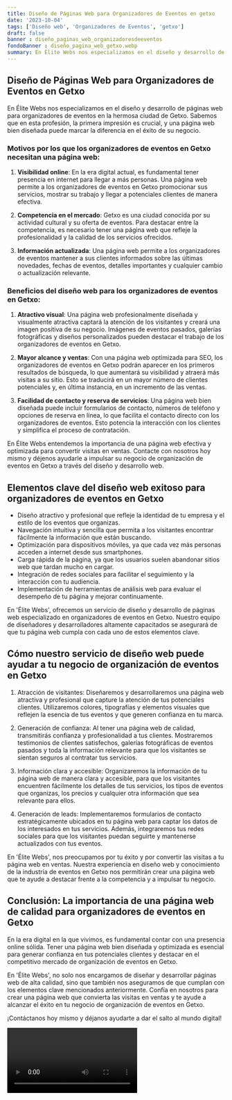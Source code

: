 ```yaml
---
title: Diseño de Páginas Web para Organizadores de Eventos en getxo
date: '2023-10-04'
tags: ['Diseño web', 'Organizadores de Eventos', 'getxo']
draft: false
banner : diseño_paginas_web_organizadoresdeeventos
fondoBanner : diseño_pagina_web_getxo.webp
summary: En Élite Webs nos especializamos en el diseño y desarrollo de páginas web para organizadores de eventos en la hermosa ciudad de Getxo. Sabemos que en esta profesión, la primera impresión es crucial, y una página web bien diseñada puede marcar la diferencia en el éxito de su negocio.
---
```


## Diseño de Páginas Web para Organizadores de Eventos en Getxo

En Élite Webs nos especializamos en el diseño y desarrollo de páginas web para organizadores de eventos en la hermosa ciudad de Getxo. Sabemos que en esta profesión, la primera impresión es crucial, y una página web bien diseñada puede marcar la diferencia en el éxito de su negocio.

### Motivos por los que los organizadores de eventos en Getxo necesitan una página web:

1. **Visibilidad online**: En la era digital actual, es fundamental tener presencia en internet para llegar a más personas. Una página web permite a los organizadores de eventos en Getxo promocionar sus servicios, mostrar su trabajo y llegar a potenciales clientes de manera efectiva.

2. **Competencia en el mercado**: Getxo es una ciudad conocida por su actividad cultural y su oferta de eventos. Para destacar entre la competencia, es necesario tener una página web que refleje la profesionalidad y la calidad de los servicios ofrecidos.

3. **Información actualizada**: Una página web permite a los organizadores de eventos mantener a sus clientes informados sobre las últimas novedades, fechas de eventos, detalles importantes y cualquier cambio o actualización relevante.

### Beneficios del diseño web para los organizadores de eventos en Getxo:

1. **Atractivo visual**: Una página web profesionalmente diseñada y visualmente atractiva captará la atención de los visitantes y creará una imagen positiva de su negocio. Imágenes de eventos pasados, galerías fotográficas y diseños personalizados pueden destacar el trabajo de los organizadores de eventos en Getxo.

2. **Mayor alcance y ventas**: Con una página web optimizada para SEO, los organizadores de eventos en Getxo podrán aparecer en los primeros resultados de búsqueda, lo que aumentará su visibilidad y atraerá más visitas a su sitio. Esto se traducirá en un mayor número de clientes potenciales y, en última instancia, en un incremento de las ventas.

3. **Facilidad de contacto y reserva de servicios**: Una página web bien diseñada puede incluir formularios de contacto, números de teléfono y opciones de reserva en línea, lo que facilita el contacto directo con los organizadores de eventos. Esto potencia la interacción con los clientes y simplifica el proceso de contratación.

En Élite Webs entendemos la importancia de una página web efectiva y optimizada para convertir visitas en ventas. Contacte con nosotros hoy mismo y déjenos ayudarle a impulsar su negocio de organización de eventos en Getxo a través del diseño y desarrollo web.

<GifSeo />

<Cta />

## Elementos clave del diseño web exitoso para organizadores de eventos en Getxo

- Diseño atractivo y profesional que refleje la identidad de tu empresa y el estilo de los eventos que organizas.
- Navegación intuitiva y sencilla que permita a los visitantes encontrar fácilmente la información que están buscando.
- Optimización para dispositivos móviles, ya que cada vez más personas acceden a internet desde sus smartphones.
- Carga rápida de la página, ya que los usuarios suelen abandonar sitios web que tardan mucho en cargar.
- Integración de redes sociales para facilitar el seguimiento y la interacción con tu audiencia.
- Implementación de herramientas de análisis web para evaluar el desempeño de tu página y mejorar continuamente.

En 'Élite Webs', ofrecemos un servicio de diseño y desarrollo de páginas web especializado en organizadores de eventos en Getxo. Nuestro equipo de diseñadores y desarrolladores altamente capacitados se asegurará de que tu página web cumpla con cada uno de estos elementos clave.

## Cómo nuestro servicio de diseño web puede ayudar a tu negocio de organización de eventos en Getxo

1. Atracción de visitantes: Diseñaremos y desarrollaremos una página web atractiva y profesional que capture la atención de tus potenciales clientes. Utilizaremos colores, tipografías y elementos visuales que reflejen la esencia de tus eventos y que generen confianza en tu marca.

2. Generación de confianza: Al tener una página web de calidad, transmitirás confianza y profesionalidad a tus clientes. Mostraremos testimonios de clientes satisfechos, galerías fotográficas de eventos pasados y toda la información relevante para que los visitantes se sientan seguros al contratar tus servicios.

3. Información clara y accesible: Organizaremos la información de tu página web de manera clara y accesible, para que los visitantes encuentren fácilmente los detalles de tus servicios, los tipos de eventos que organizas, los precios y cualquier otra información que sea relevante para ellos.

4. Generación de leads: Implementaremos formularios de contacto estratégicamente ubicados en tu página web para captar los datos de los interesados en tus servicios. Además, integraremos tus redes sociales para que los visitantes puedan seguirte y mantenerse actualizados con tus eventos.

En 'Élite Webs', nos preocupamos por tu éxito y por convertir las visitas a tu página web en ventas. Nuestra experiencia en diseño web y conocimiento de la industria de eventos en Getxo nos permitirán crear una página web que te ayude a destacar frente a la competencia y a impulsar tu negocio.

## Conclusión: La importancia de una página web de calidad para organizadores de eventos en Getxo

En la era digital en la que vivimos, es fundamental contar con una presencia online sólida. Tener una página web bien diseñada y optimizada es esencial para generar confianza en tus potenciales clientes y destacar en el competitivo mercado de organización de eventos en Getxo.

En 'Élite Webs', no solo nos encargamos de diseñar y desarrollar páginas web de alta calidad, sino que también nos aseguramos de que cumplan con los elementos clave mencionados anteriormente. Confía en nosotros para crear una página web que convierta las visitas en ventas y te ayude a alcanzar el éxito en tu negocio de organización de eventos en Getxo.

¡Contáctanos hoy mismo y déjanos ayudarte a dar el salto al mundo digital!

<Video />

<CtaBot job='Organizadores de Eventos' city='getxo'/>

<Gmaps query='getxo+españa+maps' />
